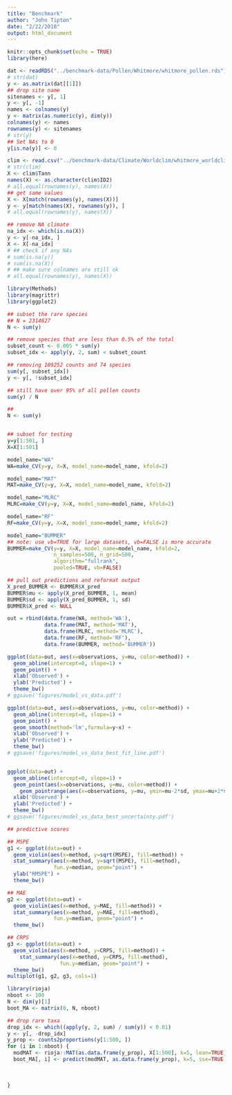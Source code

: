 ```yaml
---
title: "Benchmark"
author: "John Tipton"
date: "2/22/2018"
output: html_document
---
```


```r
knitr::opts_chunk$set(echo = TRUE)
library(here)
```

```r
dat <- readRDS("../benchmark-data/Pollen/Whitmore/whitmore_pollen.rds")
# str(dat)
y <- as.matrix(dat[[1]])
## drop site name
sitenames <- y[, 1]
y <- y[, -1]
names <- colnames(y)
y <- matrix(as.numeric(y), dim(y))
colnames(y) <- names
rownames(y) <- sitenames
# str(y)
## Set NAs to 0
y[is.na(y)] <- 0
```

```r
clim <- read.csv("../benchmark-data/Climate/Worldclim/whitmore_worldclim_10min.csv")
# str(clim)
X <- clim$Tann
names(X) <- as.character(clim$ID2)
# all.equal(rownames(y), names(X))
## get same values
X <- X[match(rownames(y), names(X))]
y <- y[match(names(X), rownames(y)), ]
# all.equal(rownames(y), names(X))

## remove NA climate 
na_idx <- which(is.na(X))
y <- y[-na_idx, ]
X <- X[-na_idx]
# ## check if any NAs
# sum(is.na(y))
# sum(is.na(X))
# ## make sure colnames are still ok
# all.equal(rownames(y), names(X))
```


```r
library(Methods)
library(magrittr)
library(ggplot2)

## subset the rare species
## N = 2314827
N <- sum(y)

## remove species that are less than 0.5% of the total
subset_count <- 0.005 * sum(y)
subset_idx <- apply(y, 2, sum) < subset_count

## removing 109252 counts and 74 species
sum(y[, subset_idx])
y <- y[, !subset_idx]

## still have over 95% of all pollen counts
sum(y) / N

##
N <- sum(y)


## subset for testing
y=y[1:501, ]
X=X[1:501]

model_name="WA"
WA=make_CV(y=y, X=X, model_name=model_name, kfold=2)

model_name="MAT"
MAT=make_CV(y=y, X=X, model_name=model_name, kfold=2)

model_name="MLRC"
MLRC=make_CV(y=y, X=X, model_name=model_name, kfold=2)

model_name="RF"
RF=make_CV(y=y, X=X, model_name=model_name, kfold=2)

model_name="BUMMER"
## note: use vb=TRUE for large datasets, vb=FALSE is more accurate
BUMMER=make_CV(y=y, X=X, model_name=model_name, kfold=2, 
               n_samples=500, n_grid=500,
               algorithm="fullrank",
               pooled=TRUE, vb=FALSE)

## pull out predictions and reformat output
X_pred_BUMMER <- BUMMER$X_pred
BUMMER$mu <- apply(X_pred_BUMMER, 1, mean)
BUMMER$sd <- apply(X_pred_BUMMER, 1, sd)
BUMMER$X_pred <- NULL

out = rbind(data.frame(WA, method='WA'), 
            data.frame(MAT, method='MAT'),
            data.frame(MLRC, method='MLRC'),
            data.frame(RF, method='RF'),
            data.frame(BUMMER, method='BUMMER'))

ggplot(data=out, aes(x=observations, y=mu, color=method)) + 
  geom_abline(intercept=0, slope=1) + 
  geom_point() + 
  xlab('Observed') +
  ylab('Predicted') +
  theme_bw()
# ggsave('figures/model_vs_data.pdf')

ggplot(data=out, aes(x=observations, y=mu, color=method)) + 
  geom_abline(intercept=0, slope=1) + 
  geom_point() + 
  geom_smooth(method='lm',formula=y~x) +
  xlab('Observed') +
  ylab('Predicted') +
  theme_bw()
# ggsave('figures/model_vs_data_best_fit_line.pdf')


ggplot(data=out) + 
  geom_abline(intercept=0, slope=1) + 
  geom_point(aes(x=observations, y=mu, color=method)) + 
    geom_pointrange(aes(x=observations, y=mu, ymin=mu-2*sd, ymax=mu+2*sd, color=method)) +
  xlab('Observed') +
  ylab('Predicted') +
  theme_bw()
# ggsave('figures/model_vs_data_best_uncertainty.pdf')

## predictive scores

## MSPE
g1 <- ggplot(data=out) + 
  geom_violin(aes(x=method, y=sqrt(MSPE), fill=method)) +
  stat_summary(aes(x=method, y=sqrt(MSPE), fill=method),
               fun.y=median, geom="point") +
  ylab("RMSPE") +
  theme_bw()

## MAE
g2 <- ggplot(data=out) + 
  geom_violin(aes(x=method, y=MAE, fill=method)) +
  stat_summary(aes(x=method, y=MAE, fill=method),
               fun.y=median, geom="point") +
  theme_bw()

## CRPS
g3 <- ggplot(data=out) + 
  geom_violin(aes(x=method, y=CRPS, fill=method)) +
    stat_summary(aes(x=method, y=CRPS, fill=method), 
                 fun.y=median, geom="point") +
  theme_bw()
multiplot(g1, g2, g3, cols=1)
```



```r
library(rioja)
nboot <- 100
N <- dim(y)[1]
boot_MA <- matrix(0, N, nboot)

## drop rare taxa
drop_idx <- which((apply(y, 2, sum) / sum(y)) < 0.01)
y <- y[, -drop_idx]
y_prop <- counts2proportions(y[1:500, ])
for (i in 1:nboot) {
  modMAT <- rioja::MAT(as.data.frame(y_prop), X[1:500], k=5, lean=TRUE)
  boot_MA[, i] <- predict(modMAT, as.data.frame(y_prop), k=5, sse=TRUE, n.boot=1)$fit[, 1]
  
  
  
}
```